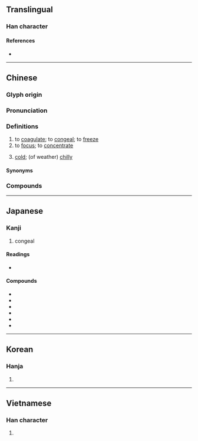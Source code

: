 {{character info/new}}
==Translingual==

===Han character===
{{Han char|rn=15|rad=冫|as=14|sn=16|four=37181|canj=IMPKO|ids=⿰冫疑}}

====References====
* {{Han ref|kx=0133.450|dkj=01720|dj=0298.270|hdz=10301.180|uh=51DD|ud=20957|bh=BEAE|bd=48814}}

----

==Chinese==
{{zh-forms|alt=冰,𣲝,𡷪,𠘥}}

===Glyph origin===
{{Han etym}}

===Pronunciation===
{{zh-pron
|m=níng
|c=jing4,king4
|h=pfs=pfs=nèn/khièn
|md=
|mn=gêng/gîn
|mn_note=gêng - literary; gîn - vernacular
|mn-t=ngang5/ngêng5/geng5
|mn-t_note=ngêng5 - literary; geng5 - vernacular
|w=
|mc=y
|oc=y
|cat=v
}}

===Definitions===
{{zh-hanzi}}

# to [[coagulate]]; to [[congeal]]; to [[freeze]]
# to [[focus]]; to [[concentrate]]
# {{lb|zh|Teochew}} [[cold]]; (of weather) [[chilly]]
#: {{zh-x|凝 死|very cold|tr=ngang5 si2|MN-T}}

====Synonyms====
{{zh-dial|冷}}

===Compounds===
{{zh-der|冷凝|冷凝劑|冷凝器|冷凝管|凝乳|凝佇|凝冱|凝凍|凝凝|凝咽|凝固|凝固劑|凝固點|凝妝|凝寒|凝思|凝想|凝態|凝慮|凝望|凝水石|凝滯|凝灰岩|凝然|凝目|凝眄|凝眸|凝睇|凝神|凝視|凝視點|凝結|凝結作用|凝結反應|凝網|凝練|凝聚|凝聚力|凝聽|凝脂|凝膠體|凝血因子|凝血現象|凝血障礙|凝重|凝鍊|凝集|凝雨|凝霜|凝霰|凝香|屏息凝氣|屏息凝視|屏氣凝神|抗凝血劑|混凝|混凝劑|混凝土|端凝|血液凝固|酸凝酪}}

----

==Japanese==

===Kanji===
{{ja-kanji|grade=c|rs=冫14}}

# congeal

====Readings====
* {{ja-readings|on=[[ぎょう]] (gyō)|kun=[[こる]] (koru), [[こらす]] (korasu)}}

====Compounds====
* {{ja-r|凝灰岩|ぎょうかいがん}}
* {{ja-r|凝結|ぎょうけつ}}
* {{ja-r|凝固|ぎょうこ}}
* {{ja-r|凝視|ぎょうし}}
* {{ja-r|凝集|ぎょうしゅう}}
* {{ja-r|凝然|ぎょうぜん}}

----

==Korean==

===Hanja===
{{ko-hanja|hangeul=응|rv=eung|mr=ŭng|y=ung}}

# {{defn|lang=ko|sort=冫14}}

----

==Vietnamese==

===Han character===
{{vi-hantu|[[ngưng]], [[ngừng]]|rs=冫14}}

# {{defn|lang=vi}}